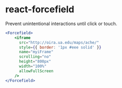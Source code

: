 
# react-forcefield

Prevent unintentional interactions until click or touch.

<Head>
  <meta httpEquiv="Content-Security-Policy" content="upgrade-insecure-requests"/>
  <title>react-forcefield</title>
</Head>

```.jsx
<Forcefield>
    <iframe
      src="http://oira.ua.edu/maps/ache/"
      style={{ border: '1px #eee solid' }}
      name="myiFrame"
      scrolling="no"
      height="800px"
      width="100%"
      allowFullScreen
    />
</Forcefield>
```